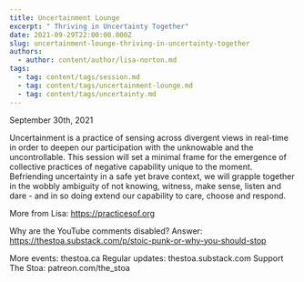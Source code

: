 ```yaml
---
title: Uncertainment Lounge
excerpt: " Thriving in Uncertainty Together"
date: 2021-09-29T22:00:00.000Z
slug: uncertainment-lounge-thriving-in-uncertainty-together
authors:
  - author: content/author/lisa-norton.md
tags:
  - tag: content/tags/session.md
  - tag: content/tags/uncertainment-lounge.md
  - tag: content/tags/uncertainty.md
---
```


September 30th, 2021

Uncertainment is a practice of sensing across divergent views in real-time in order to deepen our participation with the unknowable and the uncontrollable. This session will set a minimal frame for the emergence of collective practices of negative capability unique to the moment. Befriending uncertainty in a safe yet brave context, we will grapple together in the wobbly ambiguity of not knowing, witness, make sense, listen and dare - and in so doing extend our capability to care, choose and respond.

More from Lisa: https://practicesof.org

Why are the YouTube comments disabled? Answer: https://thestoa.substack.com/p/stoic-punk-or-why-you-should-stop

More events: thestoa.ca 
Regular updates: thestoa.substack.com 
Support The Stoa: patreon.com/the_stoa
